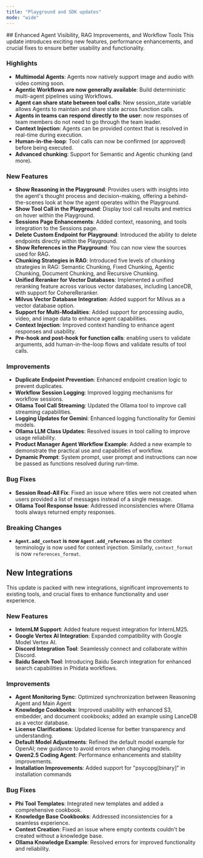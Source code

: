 ```yaml
---
title: "Playground and SDK updates"
mode: "wide"
---
```


<Update label="2024-12-06" description="v2.6.0">
## Enhanced Agent Visibility, RAG Improvements, and Workflow Tools
This update introduces exciting new features, performance enhancements, and crucial fixes to ensure better usability and functionality.

### Highlights

- **Multimodal Agents**: Agents now natively support image and audio with video coming soon.
- **Agentic Workflows are now generally available**: Build deterministic multi-agent pipelines using Workflows.
- **Agent can share state between tool calls**: New session_state variable allows Agents to maintain and share state across function calls.
- **Agents in teams can respond directly to the user**: now responses of team members do not need to go through the team leader.
- **Context Injection**: Agents can be provided context that is resolved in real-time during execution.
- **Human-in-the-loop**: Tool calls can now be confirmed (or approved) before being executed.
- **Advanced chunking**: Support for Semantic and Agentic chunking (and more).

### New Features

- **Show Reasoning in the Playground**: Provides users with insights into the agent's thought process and decision-making, offering a behind-the-scenes look at how the agent operates within the Playground.
- **Show Tool Call in the Playground**: Display tool call results and metrics on hover within the Playground.
- **Sessions Page Enhancements**: Added context, reasoning, and tools integration to the Sessions page.
- **Delete Custom Endpoint for Playground**: Introduced the ability to delete endpoints directly within the Playground.
- **Show References in the Playground**: You can now view the sources used for RAG.
- **Chunking Strategies in RAG**: Introduced five levels of chunking strategies in RAG: Semantic Chunking, Fixed Chunking, Agentic Chunking, Document Chunking, and Recursive Chunking.
- **Unified Reranker for Vector Databases**: Implemented a unified reranking feature across various vector databases, including LanceDB, with support for CohereReranker.
- **Milvus Vector Database Integration**: Added support for Milvus as a vector database option.
- **Support for Multi-Modalities**: Added support for processing audio, video, and image data to enhance agent capabilities.
- **Context Injection**: Improved context handling to enhance agent responses and usability.
- **Pre-hook and post-hook for function calls**: enabling users to validate arguments, add human-in-the-loop flows and validate results of tool calls.

### Improvements

- **Duplicate Endpoint Prevention**: Enhanced endpoint creation logic to prevent duplicates.
- **Workflow Session Logging**: Improved logging mechanisms for workflow sessions.
- **Ollama Tool Call Streaming**: Updated the Ollama tool to improve call streaming capabilities.
- **Logging Updates for Gemini**: Enhanced logging functionality for Gemini models.
- **Ollama LLM Class Updates**: Resolved issues in tool calling to improve usage reliability.
- **Product Manager Agent Workflow Example**: Added a new example to demonstrate the practical use and capabilities of workflow.
- **Dynamic Prompt**: System prompt, user prompt and instructions can now be passed as functions resolved during run-time.

### Bug Fixes

- **Session Read-All Fix**: Fixed an issue where titles were not created when users provided a list of messages instead of a single message.
- **Ollama Tool Response Issue**: Addressed inconsistencies where Ollama tools always returned empty responses.

### Breaking Changes

- **`Agent.add_context` is now `Agent.add_references`** as the context terminology is now used for context injection. Similarly, `context_format` is now `references_format`.

</Update>

<Update label="2024-12-03" description="v2.5.34">

## New Integrations

This update is packed with new integrations, significant improvements to existing tools, and crucial fixes to enhance functionality and user experience.

### New Features

- **InternLM Support**: Added feature request integration for InternLM25.
- **Google Vertex AI Integration**: Expanded compatibility with Google Model Vertex AI.
- **Discord Integration Tool**: Seamlessly connect and collaborate within Discord.
- **Baidu Search Tool**: Introducing Baidu Search integration for enhanced search capabilities in Phidata workflows.

### Improvements

- **Agent Monitoring Sync**: Optimized synchronization between Reasoning Agent and Main Agent
- **Knowledge Cookbooks**: Improved usability with enhanced S3, embedder, and document cookbooks; added an example using LanceDB as a vector database.
- **License Clarifications**: Updated license for better transparency and understanding.
- **Default Model Adjustments**: Refined the default model example for OpenAI; new guidance to avoid errors when changing models.
- **Qwen2.5 Coding Agent**: Performance enhancements and stability improvements.
- **Installation Improvements**: Added support for "psycopg[binary]" in installation commands

### Bug Fixes

- **Phi Tool Templates**: Integrated new templates and added a comprehensive cookbook.
- **Knowledge Base Cookbooks**: Addressed inconsistencies for a seamless experience.
- **Context Creation**: Fixed an issue where empty contexts couldn't be created without a knowledge base.
- **Ollama Knowledge Example**: Resolved errors for improved functionality and reliability.

</Update>

